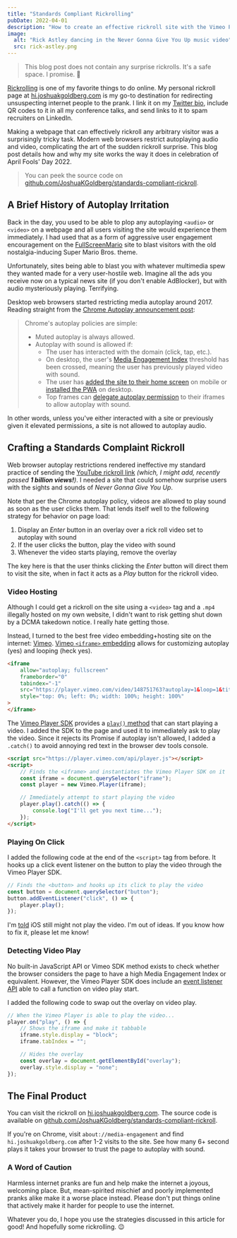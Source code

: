 ```yaml
---
title: "Standards Compliant Rickrolling"
pubDate: 2022-04-01
description: "How to create an effective rickroll site with the Vimeo Player SDK despite modern web browser autoplay restrictions."
image:
  alt: "Rick Astley dancing in the Never Gonna Give You Up music video"
  src: rick-astley.png
---
```



> This blog post does not contain any surprise rickrolls.
> It's a safe space.
> I promise. 🧡

[Rickrolling](https://en.wikipedia.org/wiki/Rickrolling) is one of my favorite things to do online.
My personal rickroll page at [hi.joshuakgoldberg.com](https://hi.joshuakgoldberg.com "my personal rickroll page at hi.joshuakgoldberg.com") is my go-to destination for redirecting unsuspecting internet people to the prank.
I link it on my [Twitter bio](https://hi.joshuakgoldberg.com), include QR codes to it in all my conference talks, and send links to it to spam recruiters on LinkedIn.

Making a webpage that can effectively rickroll any arbitrary visitor was a surprisingly tricky task.
Modern web browsers restrict autoplaying audio and video, complicating the art of the sudden rickroll surprise.
This blog post details how and why my site works the way it does in celebration of April Fools' Day 2022.

<LoopedVideo
	src="/images/blog/rick-astley-dancing.webm"
	title="Rick Astley dancing in the Never Gonna Give You Up music video"
/>

> You can peek the source code on [github.com/JoshuaKGoldberg/standards-compliant-rickroll](https://github.com/JoshuaKGoldberg/standards-compliant-rickroll).

## A Brief History of Autoplay Irritation

Back in the day, you used to be able to plop any autoplaying `<audio>` or `<video>` on a webpage and all users visiting the site would experience them immediately.
I had used that as a form of aggressive user engagement encouragement on the [FullScreenMario](https://wikipedia.org/wiki/FullScreenMario) site to blast visitors with the old nostalgia-inducing Super Mario Bros. theme.

Unfortunately, sites being able to blast you with whatever multimedia spew they wanted made for a very user-hostile web.
Imagine all the ads you receive now on a typical news site (if you don't enable AdBlocker), but with audio mysteriously playing.
Terrifying.

Desktop web browsers started restricting media autoplay around 2017.
Reading straight from the [Chrome Autoplay announcement post](https://developer.chrome.com/blog/autoplay):

> Chrome's autoplay policies are simple:
>
> - Muted autoplay is always allowed.
> - Autoplay with sound is allowed if:
>   - The user has interacted with the domain (click, tap, etc.).
>   - On desktop, the user's [Media Engagement Index](https://developer.chrome.com/blog/autoplay/#media-engagement-index) threshold has been crossed, meaning the user has previously played video with sound.
>   - The user has [added the site to their home screen](https://web.dev/customize-install) on mobile or [installed the PWA](https://web.dev/progressive-web-apps) on desktop.
>   - Top frames can [delegate autoplay permission](https://developer.chrome.com/blog/autoplay/#iframe-delegation) to their iframes to allow autoplay with sound.

In other words, unless you've either interacted with a site or previously given it elevated permissions, a site is not allowed to autoplay audio.

## Crafting a Standards Complaint Rickroll

Web browser autoplay restrictions rendered ineffective my standard practice of sending the [YouTube rickroll link](https://www.youtube.com/watch?v=dQw4w9WgXcQ) _(which, I might add, recently passed **1 billion views!**)_.
I needed a site that could somehow surprise users with the sights and sounds of _Never Gonna Give You Up_.

Note that per the Chrome autoplay policy, videos are allowed to play sound as soon as the user clicks them.
That lends itself well to the following strategy for behavior on page load:

1. Display an _Enter_ button in an overlay over a rick roll video set to autoplay with sound
2. If the user clicks the button, play the video with sound
3. Whenever the video starts playing, remove the overlay

The key here is that the user thinks clicking the _Enter_ button will direct them to visit the site, when in fact it acts as a _Play_ button for the rickroll video.

### Video Hosting

Although I could get a rickroll on the site using a `<video>` tag and a `.mp4` illegally hosted on my own website, I didn't want to risk getting shut down by a DCMA takedown notice.
I really hate getting those.

Instead, I turned to the best free video embedding+hosting site on the internet: [Vimeo](https://vimeo.com).
[Vimeo `<iframe>` embedding](https://developer.vimeo.com/player/sdk/embed) allows for customizing autoplay (yes) and looping (heck yes).

```html
<iframe
	allow="autoplay; fullscreen"
	frameborder="0"
	tabindex="-1"
	src="https://player.vimeo.com/video/148751763?autoplay=1&loop=1&title=0&byline=0&portrait=0"
	style="top: 0%; left: 0%; width: 100%; height: 100%"
>
</iframe>
```

The [Vimeo Player SDK](https://developer.vimeo.com/player/sdk) provides a [`play()` method](https://developer.vimeo.com/player/sdk/reference#play-a-video) that can start playing a video.
I added the SDK to the page and used it to immediately ask to play the video.
Since it rejects its Promise if autoplay isn't allowed, I added a `.catch()` to avoid annoying red text in the browser dev tools console.

```html
<script src="https://player.vimeo.com/api/player.js"></script>
<script>
	// Finds the <iframe> and instantiates the Vimeo Player SDK on it
	const iframe = document.querySelector("iframe");
	const player = new Vimeo.Player(iframe);

	// Immediately attempt to start playing the video
	player.play().catch(() => {
		console.log("I'll get you next time...");
	});
</script>
```

### Playing On Click

I added the following code at the end of the `<script>` tag from before.
It hooks up a click event listener on the button to play the video through the Vimeo Player SDK.

```js
// Finds the <button> and hooks up its click to play the video
const button = document.querySelector("button");
button.addEventListener("click", () => {
	player.play();
});
```

I'm [told](https://twitter.com/KipEnyan/status/1509913672667340806 "Tweet from KipEnyan") iOS still might not play the video.
I'm out of ideas.
If you know how to fix it, please let me know!

### Detecting Video Play

No built-in JavaScript API or Vimeo SDK method exists to check whether the browser considers the page to have a high Media Engagement Index or equivalent.
However, the Vimeo Player SDK does include an [event listener API](https://developer.vimeo.com/player/sdk/reference#add-an-event-listener-to-a-player) able to call a function on video play start.

I added the following code to swap out the overlay on video play.

```js
// When the Vimeo Player is able to play the video...
player.on("play", () => {
	// Shows the iframe and make it tabbable
	iframe.style.display = "block";
	iframe.tabIndex = "";

	// Hides the overlay
	const overlay = document.getElementById("overlay");
	overlay.style.display = "none";
});
```

## The Final Product

You can visit the rickroll on [hi.joshuakgoldberg.com](https://hi.joshuakgoldberg.com "final rickroll page at hi.joshuakgoldberg.com").
The source code is available on [github.com/JoshuaKGoldberg/standards-compliant-rickroll](https://github.com/JoshuaKGoldberg/standards-compliant-rickroll).

If you're on Chrome, visit `about://media-engagement` and find `hi.joshuakgoldberg.com` after 1-2 visits to the site.
See how many 6+ second plays it takes your browser to trust the page to autoplay with sound.

### A Word of Caution

Harmless internet pranks are fun and help make the internet a joyous, welcoming place.
But, mean-spirited mischief and poorly implemented pranks alike make it a worse place instead.
Please don't put things online that actively make it harder for people to use the internet.

Whatever you do, I hope you use the strategies discussed in this article for good!
And hopefully some rickrolling. 😉

